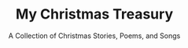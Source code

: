 ---
title: "My Christmas Treasury"
subtitle: "A Collection of Christmas Stories, Poems, and Songs"
creator: ""
categories: ["art"]
featuredImage: "../src/assets/images/item/art/DSC02835.png"
views: ["../src/assets/images/item/art/DSC02835.png"]
nextItem: []
---